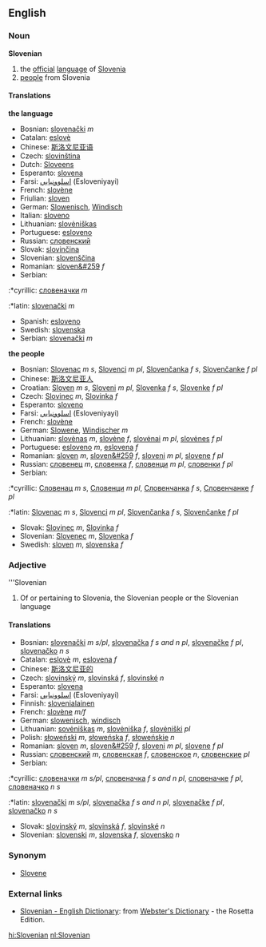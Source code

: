 ==English==
===Noun===
'''Slovenian'''
#the [[official]] [[language]] of [[Slovenia]]
#[[people]] from Slovenia
====Translations====
'''the language'''
*Bosnian: [[slovenački]] ''m''
*Catalan: [[eslovè]]
*Chinese: [[斯洛文尼亚语]]
*Czech: [[slovinština]]
*Dutch: [[Sloveens]] {{n}}
*Esperanto: [[slovena]]
*Farsi: [[اسلوونيايي]] (Esloveniyayi)
*French: [[slovène]]
*Friulian: [[sloven]]
*German: [[Slowenisch]], [[Windisch]]
*Italian: [[sloveno]]
*Lithuanian: [[slovėniškas]]
*Portuguese: [[esloveno]]
*Russian: [[словенский]]
*Slovak: [[slovinčina]]
*Slovenian: [[slovenscina|slovenščina]]
*Romanian: [[sloven&#259]] ''f''
*Serbian:
:*cyrillic: [[словеначки]] ''m''
:*latin: [[slovenački]] ''m''
*Spanish: [[esloveno]]
*Swedish: [[slovenska]]
*Serbian: [[slovenački]] ''m''

'''the people'''
*Bosnian: [[Slovenac]] ''m s'', [[Slovenci]] ''m pl'', [[Slovenčanka]] ''f s'', [[Slovenčanke]] ''f pl''
*Chinese: [[斯洛文尼亚人]]
*Croatian: [[Sloven]] ''m s'', [[Sloveni]] ''m pl'', [[Slovenka]] ''f s'', [[Slovenke]] ''f pl''
*Czech: [[Slovinec]] ''m'', [[Slovinka]] ''f''
*Esperanto: [[sloveno]]
*Farsi: [[اسلوونيايي]] (Esloveniyayi)
*French: [[slovène]]
*German: [[Slowene]], [[Windischer]] ''m''
*Lithuanian: [[slovėnas]] ''m'', [[slovėne]] ''f'', [[slovėnai]] ''m pl'', [[slovėnes]] ''f pl''
*Portuguese: [[esloveno]] ''m'', [[eslovena]] ''f''
*Romanian: [[sloven]] ''m'', [[sloven&#259]] ''f'', [[sloveni]] ''m pl'', [[slovene]] ''f pl''
*Russian: [[словенец]] ''m'', [[словенка]] ''f'', [[словенци]] ''m pl'', [[словенки]] ''f pl''
*Serbian:
:*cyrillic: [[Словенац]] ''m s'', [[Словенци]] ''m pl'', [[Словенчанка]] ''f s'', [[Словенчанке]] ''f pl''
:*latin: [[Slovenac]] ''m s'', [[Slovenci]] ''m pl'', [[Slovenčanka]] ''f s'', [[Slovenčanke]] ''f pl''
*Slovak: [[Slovinec]] ''m'', [[Slovinka]] ''f''
*Slovenian: [[Slovenec]] ''m'', [[Slovenka]] ''f''
*Swedish: [[sloven]] ''m'', [[slovenska]] ''f''

===Adjective===
'''Slovenian
#Of or pertaining to Slovenia, the Slovenian people or the Slovenian language
====Translations====
*Bosnian: [[slovenački]] ''m s/pl'', [[slovenačka]] ''f s and n pl'', [[slovenačke]] ''f pl'', [[slovenačko]] ''n s''
*Catalan: [[eslovè]] ''m'', [[eslovena]] ''f''
*Chinese: [[斯洛文尼亚的]]
*Czech: [[slovinský]] ''m'', [[slovinská]] ''f'', [[slovinské]] ''n''
*Esperanto: [[slovena]]
*Farsi: [[اسلوونيايي]] (Esloveniyayi)
*Finnish: [[slovenialainen]]
*French: [[slovène]] ''m/f''
*German: [[slowenisch]], [[windisch]]
*Lithuanian: [[sovėniškas]] ''m'', [[slovėniška]] ''f'', [[slovėniški]] ''pl''
*Polish: [[słoweński]] ''m'', [[słoweńska]] ''f'', [[słoweńskie]] ''n''
*Romanian: [[sloven]] ''m'', [[sloven&#259]] ''f'', [[sloveni]] ''m pl'', [[slovene]] ''f pl''
*Russian: [[словенский]] ''m'', [[словенская]] ''f'', [[словенское]] ''n'', [[словенские]] ''pl''
*Serbian:
:*cyrillic: [[словеначки]] ''m s/pl'', [[словеначка]] ''f s and n pl'', [[словеначке]] ''f pl'', [[словеначко]] ''n s''
:*latin: [[slovenački]] ''m s/pl'', [[slovenačka]] ''f s and n pl'', [[slovenačke]] ''f pl'', [[slovenačko]] ''n s''
*Slovak: [[slovinský]] ''m'', [[slovinská]] ''f'', [[slovinské]] ''n''
*Slovenian: [[slovenski]] ''m'', [[slovenska]] ''f'', [[slovensko]] ''n''

===Synonym===
*[[Slovene]]

=== External links ===
{{interwiktionary|code=sl}}
*[http://www.websters-online-dictionary.org/definition/Slovene-english/ Slovenian - English Dictionary]: from [http://www.websters-online-dictionary.org/ Webster's Dictionary] - the Rosetta Edition.

[[hi:Slovenian]]
[[nl:Slovenian]]